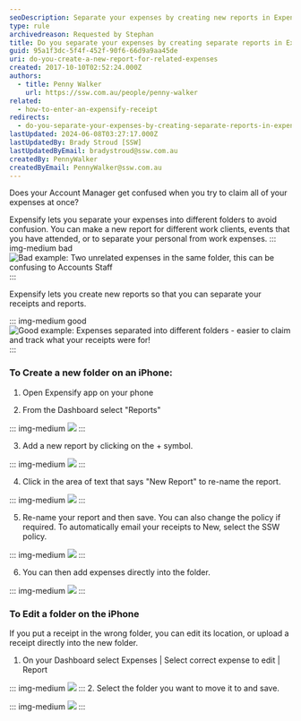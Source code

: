 ```yaml
---
seoDescription: Separate your expenses by creating new reports in Expensify to avoid confusion and make it easier for your Account Manager to review and reimburse claims.
type: rule
archivedreason: Requested by Stephan
title: Do you separate your expenses by creating separate reports in Expensify?
guid: 95a1f3dc-5f4f-452f-90f6-66d9a9aa45de
uri: do-you-create-a-new-report-for-related-expenses
created: 2017-10-10T02:52:24.000Z
authors:
  - title: Penny Walker
    url: https://ssw.com.au/people/penny-walker
related:
  - how-to-enter-an-expensify-receipt
redirects:
  - do-you-separate-your-expenses-by-creating-separate-reports-in-expensify
lastUpdated: 2024-06-08T03:27:17.000Z
lastUpdatedBy: Brady Stroud [SSW]
lastUpdatedByEmail: bradystroud@ssw.com.au
createdBy: PennyWalker
createdByEmail: PennyWalker@ssw.com.au
---
```


Does your Account Manager get confused when you try to claim all of your expenses at once?

Expensify lets you separate your expenses into different folders to avoid confusion. You can make a new report for different work clients, events that you have attended, or to separate your personal from work expenses.
::: img-medium bad
![Bad example: Two unrelated expenses in the same folder, this can be confusing to Accounts Staff](/uploads/rules/do-you-create-a-new-report-for-related-expenses/Expensify6.PNG)
:::

Expensify lets you create new reports so that you can separate your receipts and reports.

::: img-medium good
![Good example: Expenses separated into different folders - easier to claim and track what your receipts were for!](/uploads/rules/do-you-create-a-new-report-for-related-expenses/Expensify9.PNG)
:::

### To Create a new folder on an iPhone:

1. Open Expensify app on your phone

2. From the Dashboard select "Reports"

::: img-medium
![](/uploads/rules/do-you-create-a-new-report-for-related-expenses/Expensify1.PNG)
:::

3. Add a new report by clicking on the + symbol.

::: img-medium
![](/uploads/rules/do-you-create-a-new-report-for-related-expenses/Expensify2.PNG)
:::

4. Click in the area of text that says "New Report" to re-name the report.

::: img-medium
![](/uploads/rules/do-you-create-a-new-report-for-related-expenses/Expensify3.PNG)
:::

5. Re-name your report and then save. You can also change the policy if required. To automatically email your receipts to New, select the SSW policy.

::: img-medium
![](/uploads/rules/do-you-create-a-new-report-for-related-expenses/Expensify4.PNG)
:::

6. You can then add expenses directly into the folder.

::: img-medium
![](/uploads/rules/do-you-create-a-new-report-for-related-expenses/Expensify5.PNG)
:::

### To Edit a folder on the iPhone

If you put a receipt in the wrong folder, you can edit its location, or upload a receipt directly into the new folder.

1. On your Dashboard select Expenses | Select correct expense to edit | Report

::: img-medium
![](/uploads/rules/do-you-create-a-new-report-for-related-expenses/Expensify8.PNG)
::: 2. Select the folder you want to move it to and save.

::: img-medium
![](/uploads/rules/do-you-create-a-new-report-for-related-expenses/Expensify7.PNG)
:::

